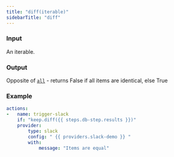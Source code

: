 ```yaml
---
title: "diff(iterable)"
sidebarTitle: "diff"
---
```


### Input
An iterable.

### Output
Opposite of [`all`](all) - returns False if all items are identical, else True

### Example
```yaml
actions:
-   name: trigger-slack
    if: "keep.diff({{ steps.db-step.results }})"
    provider:
        type: slack
        config: " {{ providers.slack-demo }} "
        with:
            message: "Items are equal"
```